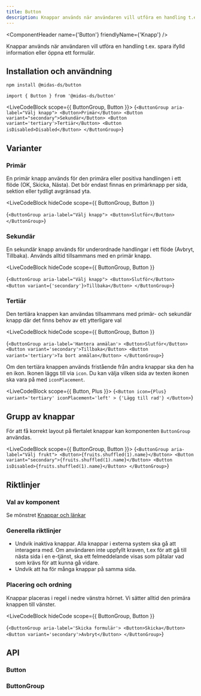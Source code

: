 ```yaml
---
title: Button
description: Knappar används när användaren vill utföra en handling t.ex. spara ifylld information eller öppna ett formulär.
---
```



<ComponentHeader
  name={'Button'}
  friendlyName={'Knapp'}
/>

Knappar används när användaren vill utföra en handling t.ex. spara ifylld information eller öppna ett formulär.

## Installation och användning

```bash npm2yarn
npm install @midas-ds/button
```

```tsx
import { Button } from '@midas-ds/button'
```

<LiveCodeBlock scope={{ ButtonGroup, Button }}>
  {`<ButtonGroup aria-label="Välj knapp">
    <Button>Primär</Button>
    <Button variant="secondary">Sekundär</Button>
    <Button variant='tertiary'>Tertiär</Button>
    <Button isDisabled>Disabled</Button>
</ButtonGroup>`}
</LiveCodeBlock>

## Varianter

### Primär

En primär knapp används för den primära eller positiva handlingen i ett flöde (OK, Skicka, Nästa). Det bör endast finnas en primärknapp per sida, sektion eller tydligt avgränsad yta.

<LiveCodeBlock
  hideCode
  scope={{ ButtonGroup, Button }}
>
  {`<ButtonGroup aria-label="Välj knapp">
    <Button>Slutför</Button>
  </ButtonGroup>`}
</LiveCodeBlock>

### Sekundär

En sekundär knapp används för underordnade handlingar i ett flöde (Avbryt, Tillbaka). Används alltid tillsammans med en primär knapp.

<LiveCodeBlock
  hideCode
  scope={{ ButtonGroup, Button }}
>
  {`<ButtonGroup aria-label="Välj knapp">
    <Button>Slutför</Button>
    <Button variant={'secondary'}>Tillbaka</Button>
</ButtonGroup>`}
</LiveCodeBlock>

### Tertiär

Den tertiära knappen kan användas tillsammans med primär- och sekundär knapp där det finns behov av ett ytterligare val

<LiveCodeBlock
  hideCode
  scope={{ ButtonGroup, Button }}
>
  {`<ButtonGroup aria-label='Hantera anmälan'>
  <Button>Slutför</Button>
  <Button variant='secondary'>Tillbaka</Button>
  <Button variant='tertiary'>Ta bort anmälan</Button>
</ButtonGroup>`}
</LiveCodeBlock>

Om den tertiära knappen används fristående från andra knappar ska den ha en ikon. Ikonen läggs till via `icon`.
Du kan välja vilken sida av texten ikonen ska vara på med `iconPlacement`.

<LiveCodeBlock scope={{ Button, Plus }}>
  {`<Button
      icon={Plus}
      variant='tertiary'
      iconPlacement='left'
    >
      {'Lägg till rad'}
    </Button>`}
</LiveCodeBlock>

## Grupp av knappar

För att få korrekt layout på flertalet knappar kan komponenten `ButtonGroup` användas.

<LiveCodeBlock scope={{ ButtonGroup, Button }}>
  {`<ButtonGroup aria-label="Välj frukt">
    <Button>{fruits.shuffled(1).name}</Button>
    <Button variant="secondary">{fruits.shuffled(1).name}</Button>
    <Button isDisabled>{fruits.shuffled(1).name}</Button>
</ButtonGroup>`}
</LiveCodeBlock>

## Riktlinjer

### Val av komponent

Se mönstret [Knappar och länkar](/design-patterns/buttons-and-links)

### Generella riktlinjer

- Undvik inaktiva knappar. Alla knappar i externa system ska gå att interagera med. Om användaren inte uppfyllt kraven, t.ex för att gå till nästa sida i en e-tjänst, ska ett felmeddelande visas som påtalar vad som krävs för att kunna gå vidare.
- Undvik att ha för många knappar på samma sida.

### Placering och ordning

Knappar placeras i regel i nedre vänstra hörnet. Vi sätter alltid den primära knappen till vänster.

<LiveCodeBlock
  hideCode
  scope={{ ButtonGroup, Button }}
>
  {`<ButtonGroup aria-label='Skicka formulär'>
  <Button>Skicka</Button>
  <Button variant='secondary'>Avbryt</Button>
</ButtonGroup>`}
</LiveCodeBlock>

## API

### Button

<PropTable name='Button' />

### ButtonGroup

<PropTable
  name='ButtonGroup'
  defaultOpen={false}
/>
